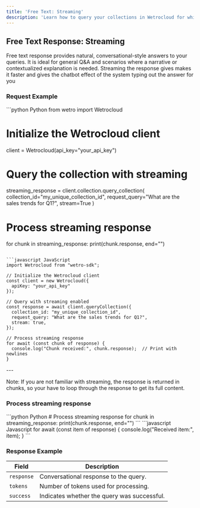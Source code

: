 ```yaml
---
title: 'Free Text: Streaming'
description: 'Learn how to query your collections in Wetrocloud for while streaming the response'
---
```

## Free Text Response: Streaming

Free text response provides natural, conversational-style answers to your queries. It is ideal for general Q&A and scenarios where a narrative or contextualized explanation is needed. 
Streaming the response gives makes it faster and gives the chatbot effect of the system typing out the answer for you

### Request Example
<CodeGroup>
```python Python
from wetro import Wetrocloud

# Initialize the Wetrocloud client
client = Wetrocloud(api_key="your_api_key")

# Query the collection with streaming
streaming_response = client.collection.query_collection(
    collection_id="my_unique_collection_id",
    request_query="What are the sales trends for Q1?",
    stream=True
)

# Process streaming response
for chunk in streaming_response:
    print(chunk.response, end="")
```

```javascript JavaScript
import Wetrocloud from "wetro-sdk";

// Initialize the Wetrocloud client
const client = new Wetrocloud({
  apiKey: "your_api_key"
});

// Query with streaming enabled
const response = await client.queryCollection({
  collection_id: "my_unique_collection_id",
  request_query: "What are the sales trends for Q1?",
  stream: true,
});

// Process streaming response
for await (const chunk of response) {
  console.log("Chunk received:", chunk.response);  // Print with newlines
}
```
</CodeGroup>
---

<Note> Note: If you are not familiar with streaming, the response is returned in chunks, so your have to loop through the response to get its full content.</Note>

### Process streaming response
<CodeGroup>
```python Python
# Process streaming response
for chunk in streaming_response:
    print(chunk.response, end="")
```
```javascript Javascript
for await (const item of response) {
    console.log("Received item:", item);
}
```
</CodeGroup>

### Response Example

| Field     | Description                                           |
|-----------|-------------------------------------------------------|
| `response` | Conversational response to the query.                |
| `tokens`   | Number of tokens used for processing.                |
| `success`  | Indicates whether the query was successful.          |
